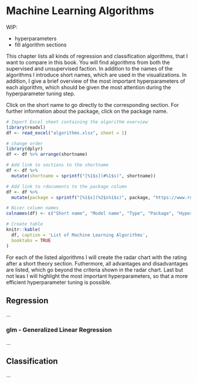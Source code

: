 # Machine Learning Algorithms {#algorithms}

WIP:

- hyperparameters
- fill algorithm sections

This chapter lists all kinds of regression and classification algorithms, that I want to compare in this book. You will find algorithms from both the supervised and unsupervised faction. In addition to the names of the algorithms I introduce short names, which are used in the visualizations.
In addition, I give a brief overview of the most important hyperparameters of each algorithm, which should be given the most attention during the hyperparameter tuning step.

Click on the short name to go directly to the corresponding section. For further information about the package, click on the package name.

```r

# Import Excel sheet containing the algorithm overview
library(readxl)
df <- read_excel("algorithms.xlsx", sheet = 1)

# change order
library(dplyr)
df <- df %>% arrange(shortname)

# Add link to sections to the shortname
df <- df %>% 
  mutate(shortname = sprintf("[%1$s](#%1$s)", shortname))

# Add link to rdocuments to the package column
df <- df %>% 
  mutate(package = sprintf("[%1$s](%2$s%1$s)", package, "https://www.rdocumentation.org/packages/"))

# Nicer column names
colnames(df) <- c("Short name", "Model name", "Type", "Package", "Hyperparameters")

# Create table
knitr::kable(
  df, caption = 'List of Machine Learning Algorithms',
  booktabs = TRUE
)
```

For each of the listed algorithms I will create the radar chart with the rating after a short theory section. Futhermore, all advantages and disadvantages are listed, which go beyond the criteria shown in the radar chart.
Last but not leas I will highlight the most important hyperparameters, so that a more efficient hyperparameter tuning is possible.

## Regression
...

### glm - Generalized Linear Regression {#glm}
...

## Classification
...

